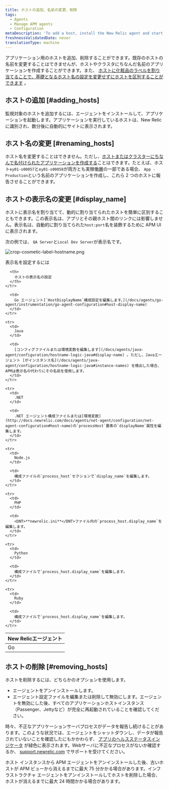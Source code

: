 ```yaml
---
title: ホストの追加、名前の変更、削除
tags:
  - Agents
  - Manage APM agents
  - Configuration
metaDescription: 'To add a host, install the New Relic agent and start your app. To remove a host, uninstall or disable the agent first.'
freshnessValidatedDate: never
translationType: machine
---
```



アプリケーション用のホストを追加、削除することができます。既存のホストの名前を変更することはできませんが、ホストやクラスタにちなんだ名前のアプリケーションを作成することができます。また、 [ホストに化粧品のラベルを割り当てることで、基礎となるホスト名の設定を変更せずにホストを区別することができます](#display_name) 。

## ホストの追加 [#adding_hosts]

監視対象のホストを追加するには、エージェントをインストールして、アプリケーションを起動します。アプリケーションを実行しているホストは、New Relic に識別され、数分後に自動的にサイトに表示されます。

## ホスト名の変更 [#renaming_hosts]

ホスト名を変更することはできません。ただし、[ホストまたはクラスターにちなんで名付けられたアプリケーションを作成する](/docs/site/renaming-applications)ことはできます。たとえば、ホスト`ey01-s00057`と`ey01-s00058`が両方とも実稼働[層](/docs/accounts-partnerships/education/getting-started-new-relic/glossary#tier)の一部である場合、 `App - Production`という名前のアプリケーションを作成し、これら 2 つのホストに報告させることができます。

## ホストの表示名の変更 [#display_name]

ホストに表示名を割り当てて、動的に割り当てられたホストを簡単に区別することもできます。この表示名は、アプリとその親ホスト間のリンクには影響しません。表示名は、自動的に割り当てられた`host:port`名を装飾するために APM UI に表示されます。

次の例では、 `QA Server`と`Local Dev Server`が表示名です。

<img
  title="crop-cosmetic-label-hostname.png"
  alt="crop-cosmetic-label-hostname.png"
  src={apmHostNameDisplay}
/>

表示名を設定するには

<table>
  <thead>
    <tr>
      <th style={{ width: "150px" }}>
        New Relicエージェント
      </th>

      <th>
        ホストの表示名の設定
      </th>
    </tr>
  </thead>

  <tbody>
    <tr>
      <td>
        Go
      </td>

      <td>
        Go エージェント[`HostDisplayName`構成設定を編集します。](/docs/agents/go-agent/instrumentation/go-agent-configuration#host-display-name)
      </td>
    </tr>

    <tr>
      <td>
        Java
      </td>

      <td>
        [コンフィグファイルまたは環境変数を編集します](/docs/agents/java-agent/configuration/hostname-logic-java#display-name) 。ただし、Javaエージェント [がインスタンス名](/docs/agents/java-agent/configuration/hostname-logic-java#instance-names) を検出した場合、APMは表示名の代わりにその名前を使用します。
      </td>
    </tr>

    <tr>
      <td>
        .NET
      </td>

      <td>
        .NET エージェント構成ファイルまたは[環境変数](http://docs.newrelic.com/docs/agents/net-agent/configuration/net-agent-configuration#host-name)の`processHost`要素の`displayName`属性を編集します。
      </td>
    </tr>

    <tr>
      <td>
        Node.js
      </td>

      <td>
        構成ファイルの`process_host`セクションで`display_name`を編集します。
      </td>
    </tr>

    <tr>
      <td>
        PHP
      </td>

      <td>
        <DNT>**newrelic.ini**</DNT>ファイル内の`process_host.display_name`を編集します。
      </td>
    </tr>

    <tr>
      <td>
        Python
      </td>

      <td>
        構成ファイルで`process_host.display_name`を編集します。
      </td>
    </tr>

    <tr>
      <td>
        Ruby
      </td>

      <td>
        構成ファイルで`process_host.display_name`を編集します。
      </td>
    </tr>
  </tbody>
</table>

## ホストの削除 [#removing_hosts]

ホストを削除するには、どちらかのオプションを使用します。

* [](/docs/agents/manage-apm-agents/installation/uninstall-agent)エージェントをアンインストールします。
* エージェント設定ファイルを編集または削除して無効にします。エージェントを無効にした後、すべてのアプリケーションホストインスタンス（Passenger、Jettyなど）が完全に再起動されていることを確認してください。

時々、不正なアプリケーションサーバプロセスがデータを報告し続けることがあります。このような状況では、エージェントをシャットダウンし、データが報告されていないことを確認したにもかかわらず、 [アプリのヘルスステータスインジケータ](/docs/using-new-relic/welcome-new-relic/getting-started/glossary#health-status) が緑色に表示されます。Webサーバに不正なプロセスがないか確認するか、 [support.newrelic.com](https://support.newrelic.com "リンクが新しいウィンドウで開きます") でサポートを受けてください。

ホスト インスタンスから APM エージェントをアンインストールした後、古いホストが APM ビューから消えるまでに最大 75 分かかる場合があります。インフラストラクチャ エージェントをアンインストールしてホストを削除した場合、ホストが消えるまでに最大 24 時間かかる場合があります。